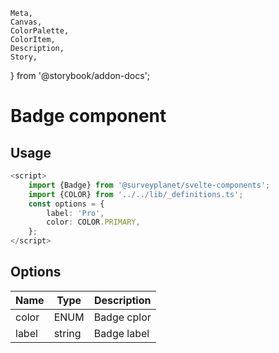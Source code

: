 	Meta,
	Canvas,
	ColorPalette,
	ColorItem,
	Description,
	Story,
} from '@storybook/addon-docs';


<Meta
	title="Badge/Documentation"
	component={Badge}
/>

# Badge component

<div id="example">
	<Story id="badge-default--primary" />
</div>

## Usage

```ts
<script>
	import {Badge} from '@surveyplanet/svelte-components';
	import {COLOR} from '../../lib/_definitions.ts';
	const options = {
		label: 'Pro',
		color: COLOR.PRIMARY,
	};
</script>

```

## Options

| Name  | Type   | Description |
| ----- | ------ | ----------- |
| color | ENUM   | Badge cplor |
| label | string | Badge label |
